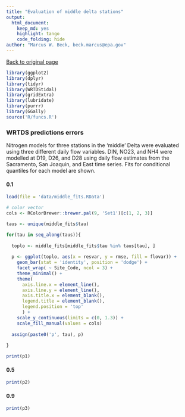 ```yaml
---
title: "Evaluation of middle delta stations"
output: 
  html_document:
    keep_md: yes
    highlight: tango
    code_folding: hide
author: "Marcus W. Beck, beck.marcus@epa.gov"
---
```


[Back to original page](http://fawda123.github.io/sf_trends/README)

```r
library(ggplot2)
library(dplyr)
library(tidyr)
library(WRTDStidal)
library(gridExtra)
library(lubridate)
library(purrr)
library(GGally)
source('R/funcs.R')

```

### WRTDS predictions errors {.tabset}

Nitrogen models for three stations in the 'middle' Delta were evaluated using three different daily flow variables.  DIN, NO23, and NH4 were modelled at D19, D26, and D28 using daily flow estimates from the Sacramento, San Joaquin, and East time series.  Fits for conditional quantiles for each model are shown.  

#### 0.1
```r
load(file = 'data/middle_fits.RData')

# color vector
cols <- RColorBrewer::brewer.pal(9, 'Set1')[c(1, 2, 3)]

taus <- unique(middle_fits$tau)

for(tau in seq_along(taus)){
  
  toplo <- middle_fits[middle_fits$tau %in% taus[tau], ]
  
  p <- ggplot(toplo, aes(x = resvar, y = rmse, fill = flovar)) + 
    geom_bar(stat = 'identity', position = 'dodge') + 
    facet_wrap( ~ Site_Code, ncol = 3) + 
    theme_minimal() + 
    theme(
      axis.line.x = element_line(), 
      axis.line.y = element_line(),
      axis.title.x = element_blank(),
      legend.title = element_blank(), 
      legend.position = 'top'
      ) + 
    scale_y_continuous(limits = c(0, 1.3)) + 
    scale_fill_manual(values = cols)
  
  assign(paste0('p', tau), p)
 
}

print(p1)
```

#### 0.5

```r
print(p2)
```

#### 0.9

```r
print(p3)
```
